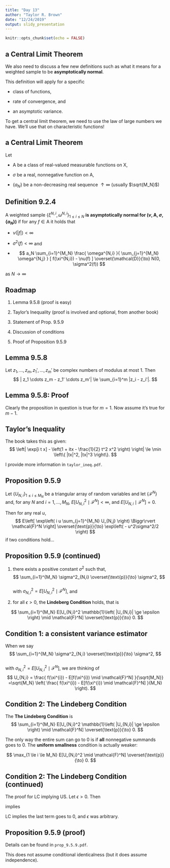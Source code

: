 ```yaml
---
title: "Day 13"
author: "Taylor R. Brown"
date: "12/24/2019"
output: slidy_presentation
---
```


```r
knitr::opts_chunk$set(echo = FALSE)
```


## a Central Limit Theorem

We also need to discuss a few new definitions such as what it means for a weighted sample to be **asymptotically normal**.

This definition will apply for a specific 

- class of functions,

- rate of convergence, and 

- an asymptotic variance.


To get a central limit theorem, we need to use the law of large numbers we have. We'll use that on characteristic functions!

## a Central Limit Theorem


Let 

- $\mathsf{A}$ be a class of real-valued measurable functions on $\mathsf{X}$, 

- $\sigma$ be a real, nonnegative function on $\mathsf{A}$,

- $\{a_N\}$ be a non-decreasing real sequence $\uparrow \infty$ (usually $\sqrt{M_N}$)



## Definition 9.2.4

A weighted sample $\{ \xi^{N,i}, \omega^{N,i} \}_{1 \le i \le N}$ **is asymptotically normal for $(\nu, \mathsf{A}, \sigma, \{a_N\})$** if for any $f \in \mathsf{A}$ it holds that 

- $\nu(|f|) < \infty$

- $\sigma^2(f) < \infty$ and

-
$$
a_N \sum_{i=1}^{M_N} \frac{ \omega^{N,i} }{ \sum_{j=1}^{M_N} \omega^{N,j} } [ f(\xi^{N,i}) - \nu(f) ] \overset{\mathcal{D}}{\to} N(0, \sigma^2(f))
$$

as $N \to \infty$

## Roadmap

1. Lemma 9.5.8 (proof is easy)

2. Taylor's Inequality (proof is involved and optional, from another book)

3. Statement of Prop. 9.5.9

4. Discussion of conditions

5. Proof of Proposition 9.5.9



## Lemma 9.5.8

Let $z_1, \ldots, z_m, z_1', \ldots, z_m'$ be complex numbers of modulus at most $1$. Then 
$$
| z_1 \cdots z_m - z_1' \cdots z_m'| \le  \sum_{i=1}^m |z_i - z_i'|.
$$

## Lemma 9.5.8: Proof

Clearly the proposition in question is true for $m=1$. Now assume it's true for $m-1$.

\begin{align*}
&|z_1 \cdots z_m - z_1' \cdots z_m'| \\
&= |(z_1 \cdots z_{m-1}) z_m - (z_1 \cdots z_{m-1})z_m' + (z_1 \cdots z_{m-1})z_m'  - (z_1' \cdots z_{m-1}')z_m'| \\
&= |(z_1 \cdots z_{m-1})(z_m - z_m') + (z_1 \cdots z_{m-1} - z_1'\cdots z_{m-1}') z_m'| \\
&\le |(z_1 \cdots z_{m-1})(z_m - z_m')| + |(z_1 \cdots z_{m-1} - z_1'\cdots z_{m-1}') z_m'| \tag{tri-ineq} \\
&\le |(z_m - z_m')| + |(z_1 \cdots z_{m-1} - z_1'\cdots z_{m-1}')|  \tag{each modulus less than $1$} \\
&\le |(z_m - z_m')| + \sum_{i=1}^{m-1}|z_i - z_i'|  \tag{induction hypothesis}. 
\end{align*}

## Taylor's Inequality

The book takes this as given:
$$
\left| \exp[i t x] - \left(1 + itx - \frac{1}{2} t^2 x^2 \right) \right| \le \min \left\{ |tx|^2, |tx|^3  \right\}.
$$

I provide more information in `taylor_ineq.pdf`.

## Proposition 9.5.9

Let $\{U_{N,i}\}_{1 \le i \le M_N}$ be a triangular array of random variables and let $\{\mathcal{F}^N\}$ and, for any $N$ and $i=1,\ldots,M_N$,  $E[U_{N,i}^2 \mid \mathcal{F}^N] < \infty$, and $E[U_{N,i} \mid \mathcal{F}^N] = 0$.

Then for any real $u$, 
$$
E\left[ \exp\left( i u  \sum_{j=1}^{M_N} U_{N,j} \right) \Biggr\rvert \mathcal{F}^N \right] \overset{\text{p}}{\to} \exp\left( - u^2\sigma^2/2 \right)
$$ 
if two conditions hold...
    
## Proposition 9.5.9 (continued)    
    
1. there exists a positive constant $\sigma^2$ such that, 
$$
\sum_{i=1}^{M_N} \sigma^2_{N,i}  \overset{\text{p}}{\to} \sigma^2,
$$  
with $\sigma^2_{N,i} = E[U_{N,i}^2 \mid \mathcal{F}^N]$, and

2. for all $\epsilon > 0$, the **Lindeberg Condition** holds, that is

$$
\sum_{i=1}^{M_N} E[U_{N,i}^2 \mathbb{1}\left( |U_{N,i}| \ge \epsilon \right) \mid \mathcal{F}^N]  \overset{\text{p}}{\to} 0.
$$


## Condition 1: a consistent variance estimator

When we say 
$$
\sum_{i=1}^{M_N} \sigma^2_{N,i}  \overset{\text{p}}{\to} \sigma^2,
$$  
with $\sigma^2_{N,i} = E[U_{N,i}^2 \mid \mathcal{F}^N]$, we are thinking of 
$$
U_{N,i} = \frac{ f(\xi^{i}) - E[f(\xi^{i}) \mid \mathcal{F}^N] }{\sqrt{M_N}} =\sqrt{M_N} \left( \frac{ f(\xi^{i}) - E[f(\xi^{i}) \mid \mathcal{F}^N] }{M_N} \right).
$$

## Condition 2: The Lindeberg Condition 

The **The Lindeberg Condition** is
$$
\sum_{i=1}^{M_N} E[U_{N,i}^2 \mathbb{1}\left( |U_{N,i}| \ge \epsilon \right) \mid \mathcal{F}^N]  \overset{\text{p}}{\to} 0.
$$

The only way the entire sum can go to $0$ is if **all** nonnegative summands goes to $0$. The **uniform smallness** condition is actually weaker:

$$
\max_{1 \le i \le M_N} E[U_{N,i}^2  \mid \mathcal{F}^N] \overset{\text{p}}{\to} 0.
$$

## Condition 2: The Lindeberg Condition (continued)

The proof for LC implying US. Let $\epsilon > 0$. Then

\begin{align*}
\sigma^2_{N,i} &= E[U_{N,i}^2 \mathbb{1}( U_{N,i} < \epsilon) \mid \mathcal{F}^N ] + E[U_{N,i}^2 \mathbb{1}( U_{N,i} \ge \epsilon) \mid \mathcal{F}^N ] \\
&\le \epsilon^2 + E[U_{N,i}^2 \mathbb{1}( U_{N,i} \ge \epsilon) \mid \mathcal{F}^N ]
\end{align*}
implies
\begin{align*}
\max_{1 \le i \le M_N} \sigma^2_{N,i} 
&\le \epsilon^2 +  \max_{1 \le i \le M_N} E[U_{N,i}^2 \mathbb{1}( U_{N,i} \ge \epsilon) \mid \mathcal{F}^N ] \\
&\le \epsilon^2 +  \sum_{1 \le i \le M_N} E[U_{N,i}^2 \mathbb{1}( U_{N,i} \ge \epsilon) \mid \mathcal{F}^N ]
\end{align*}

LC implies the last term goes to $0$, and $\epsilon$ was arbitrary.



## Proposition 9.5.9 (proof)

Details can be found in `prop_9.5.9.pdf`.

This does not assume conditional identicalness (but it does assume independence).

